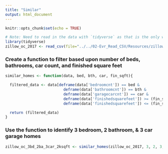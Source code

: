 ```yaml
---
title: "Similar"
output: html_document
---
```


```r
knitr::opts_chunk$set(echo = TRUE)
```

```r
# Note: Need to read in the data with `tidyverse` as that is the only way to make it availabe when knitting R markdown to HTML
library(tidyverse)
zillow_oc_2017 <- read_csv(file="../../02-Evr_Read_CSV/Resources/zillow_orange_county_2017.csv")
```

### Create a function to filter based upon number of beds, bathrooms, car count, and finished square feet

```r
similar_homes <- function(data, bed, bth, car, fin_sqft){

  filtered_data <- data[deframe(data['bedroomcnt']) == bed & 
                          deframe(data['bathroomcnt']) == bth & 
                          deframe(data['garagecarcnt']) == car & 
                          deframe(data['finishedsquarefeet']) >= (fin_sqft - 100) & 
                          deframe(data['finishedsquarefeet']) <= (fin_sqft + 100),] 

  return (filtered_data)
}
```

### Use the function to identify 3 bedroom, 2 bathroom, & 3 car garage homes 

```r
zillow_oc_3bd_2ba_3car_2ksqft <- similar_homes(zillow_oc_2017, 3, 2, 3, 2000)
```